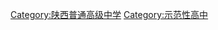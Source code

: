 {{Catnav|頁面分類|各種主題的頁面分類|依中国各省来作的分类|中国各省教育|陕西教育|陕西中等教育}}

[[Category:陕西普通高级中学|Category:陕西普通高级中学]]
[[Category:示范性高中|Category:示范性高中]]
